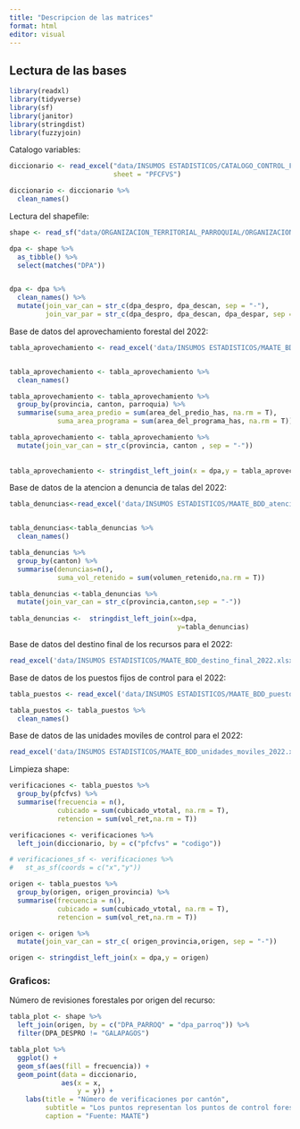 ```yaml
---
title: "Descripcion de las matrices"
format: html
editor: visual
---
```


## Lectura de las bases

```r
library(readxl)
library(tidyverse)
library(sf)
library(janitor)
library(stringdist)
library(fuzzyjoin)
```

Catalogo variables:

```r
diccionario <- read_excel("data/INSUMOS ESTADISTICOS/CATALOGO_CONTROL_FORESTAL.xlsx",
                          sheet = "PFCFVS")

diccionario <- diccionario %>% 
  clean_names()
```


Lectura del shapefile:

```r

shape <- read_sf("data/ORGANIZACION_TERRITORIAL_PARROQUIAL/ORGANIZACION_TERRITORIAL_PARROQUIAL.shp")

dpa <- shape %>%
  as_tibble() %>% 
  select(matches("DPA"))


dpa <- dpa %>% 
  clean_names() %>% 
  mutate(join_var_can = str_c(dpa_despro, dpa_descan, sep = "-"),
         join_var_par = str_c(dpa_despro, dpa_descan, dpa_despar, sep = "-"))


```


Base de datos del aprovechamiento forestal del 2022:

```r
tabla_aprovechamiento <- read_excel('data/INSUMOS ESTADISTICOS/MAATE_BDD_aprovechamiento_forestal_2022.xlsx')


tabla_aprovechamiento <- tabla_aprovechamiento %>% 
  clean_names()

tabla_aprovechamiento <- tabla_aprovechamiento %>% 
  group_by(provincia, canton, parroquia) %>% 
  summarise(suma_area_predio = sum(area_del_predio_has, na.rm = T),
            suma_area_programa = sum(area_del_programa_has, na.rm = T))

tabla_aprovechamiento <- tabla_aprovechamiento %>% 
  mutate(join_var_can = str_c(provincia, canton , sep = "-"))
 
 
tabla_aprovechamiento <- stringdist_left_join(x = dpa,y = tabla_aprovechamiento)
```

Base de datos de la atencion a denuncia de talas del 2022:

```r
tabla_denuncias<-read_excel('data/INSUMOS ESTADISTICOS/MAATE_BDD_atencion_denuncias_talas_2022.xlsx')


tabla_denuncias<-tabla_denuncias %>%
  clean_names()

tabla_denuncias %>% 
  group_by(canton) %>%
  summarise(denuncias=n(),
            suma_vol_retenido = sum(volumen_retenido,na.rm = T))

tabla_denuncias <-tabla_denuncias %>%
  mutate(join_var_can = str_c(provincia,canton,sep = "-"))
 
tabla_denuncias <-  stringdist_left_join(x=dpa,
                                          y=tabla_denuncias)

```

Base de datos del destino final de los recursos para el 2022:

```r
read_excel('data/INSUMOS ESTADISTICOS/MAATE_BDD_destino_final_2022.xlsx')
```

Base de datos de los puestos fijos de control para el 2022:

```r
tabla_puestos <- read_excel('data/INSUMOS ESTADISTICOS/MAATE_BDD_puestos_fijos_2022.xlsx')

tabla_puestos <- tabla_puestos %>% 
  clean_names() 
```

Base de datos de las unidades moviles de control para el 2022:

```r
read_excel('data/INSUMOS ESTADISTICOS/MAATE_BDD_unidades_moviles_2022.xlsx')
```


Limpieza shape:

```r

verificaciones <- tabla_puestos %>% 
  group_by(pfcfvs) %>% 
  summarise(frecuencia = n(),
            cubicado = sum(cubicado_vtotal, na.rm = T),
            retencion = sum(vol_ret,na.rm = T))

verificaciones <- verificaciones %>% 
  left_join(diccionario, by = c("pfcfvs" = "codigo"))

# verificaciones_sf <- verificaciones %>% 
#   st_as_sf(coords = c("x","y"))

origen <- tabla_puestos %>% 
  group_by(origen, origen_provincia) %>% 
  summarise(frecuencia = n(),
            cubicado = sum(cubicado_vtotal, na.rm = T),
            retencion = sum(vol_ret,na.rm = T))

origen <- origen %>% 
  mutate(join_var_can = str_c( origen_provincia,origen, sep = "-"))

origen <- stringdist_left_join(x = dpa,y = origen)

```


### Graficos:

Número de revisiones forestales por origen del recurso:

```r
tabla_plot <- shape %>% 
  left_join(origen, by = c("DPA_PARROQ" = "dpa_parroq")) %>% 
  filter(DPA_DESPRO != "GALAPAGOS") 

tabla_plot %>% 
  ggplot() +
  geom_sf(aes(fill = frecuencia)) +
  geom_point(data = diccionario, 
             aes(x = x,
                 y = y)) +
    labs(title = "Número de verificaciones por cantón",
         subtitle = "Los puntos representan los puntos de control forestal",
         caption = "Fuente: MAATE")
```
